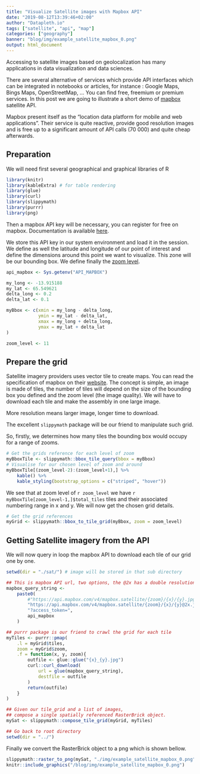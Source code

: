 ```yaml
---
title: "Visualize Satellite images with Mapbox API"
date: "2019-08-12T13:39:46+02:00"
author: "Datapleth.io"
tags: ["satellite", "api", "map"]
categories: ["geography"]
banner: "blog/img/example_satellite_mapbox_0.png"
output: html_document
---
```



Accessing to satellite images based on geolocalization has many applications
in data visualization and data sciences. 

There are several alternative of services which provide API interfaces which
can be integrated in notebooks or articles, for instance : Google Maps, Bings
Maps, OpenStreetMap, ... You can find free, freemium or premium services. 
In this post we are going to illustrate a short
demo of [mapbox](https://docs.mapbox.com/api/) satellite API. 

Mapbox present itself as the "location data platform for mobile and web 
applications". Their service is quite reactive, provide good resolution images
and is free up to a significant amount of API calls (70 000) and quite cheap
afterwards.


## Preparation

We will need first several geographical and graphical libraries of R

```r
library(knitr)
library(kableExtra) # for table rendering
library(glue)
library(curl)
library(slippymath)
library(purrr)
library(png)
```

Then a mapbox API key will be necessary, you can register for free on mapbox. 
Documentation is available [here](https://docs.mapbox.com/help/how-mapbox-works/access-tokens/).

We store this API key in our system environment and load it in the session. We
define as well the latitude and longitude of our point of interest and define
the dimensions around this point we want to visualize. This zone will be our
bounding box. We define finally the [zoom level](https://docs.mapbox.com/help/glossary/zoom-level/).

```r
api_mapbox <- Sys.getenv("API_MAPBOX")

my_long <- -13.915188
my_lat <- 65.549621
delta_long <- 0.2
delta_lat <- 0.1

myBbox <- c(xmin = my_long - delta_long,
            ymin = my_lat - delta_lat,
            xmax = my_long + delta_long,
            ymax = my_lat + delta_lat
)

zoom_level <- 11
```

## Prepare the grid

Satellite imagery providers uses vector tile to create maps. You can read the
specification of mapbox on their [website](https://docs.mapbox.com/vector-tiles/specification/).
The concept is simple, an image is made of tiles, the number of tiles will depend
on the size of the bounding box you defined and the zoom level (the image quality).
We will have to download each tile and make the assembly in one large image.

More resolution means larger image, longer time to download.

The excellent `slippymath` package will be our friend to manipulate such grid.

So, firstly, we determines how many tiles the bounding box would occupy for a
range of zooms.

```r
# Get the grids reference for each level of zoom
myBboxTile <- slippymath::bbox_tile_query(bbox = myBbox)
# Visualise for our chosen level of zoom and around
myBboxTile[(zoom_level-2):(zoom_level+1),] %>%
    kable() %>%
    kable_styling(bootstrap_options = c("striped", "hover"))
```


We see that at zoom level of  `r zoom_level` we have
`r myBboxTile[zoom_level-1,]$total_tiles` tiles and their associated numbering
range in x and y. We will now get the chosen grid details.


```r
# Get the grid references
myGrid <- slippymath::bbox_to_tile_grid(myBbox, zoom = zoom_level)

```



## Getting Satellite imagery from the API

We will now query in loop the mapbox API to download each tile of our grid one
by one. 

```r
setwd(dir = "./sat/") # image will be stored in that sub directory

## This is mapbox API url, two options, the @2x has a double resolution
mapbox_query_string <-
    paste0(
        #"https://api.mapbox.com/v4/mapbox.satellite/{zoom}/{x}/{y}.jpg90",
        "https://api.mapbox.com/v4/mapbox.satellite/{zoom}/{x}/{y}@2x.jpg90",
        "?access_token=",
        api_mapbox
    )

## purrr package is our friend to crawl the grid for each tile
myTiles <- purrr::pmap(
    .l = myGrid$tiles,
    zoom = myGrid$zoom,
    .f = function(x, y, zoom){
        outfile <- glue::glue("{x}_{y}.jpg")
        curl::curl_download(
            url = glue(mapbox_query_string),
            destfile = outfile
        )
        return(outfile)
    }
)

## Given our tile_grid and a list of images,
## compose a single spatially referenced RasterBrick object.
mySat <- slippymath::compose_tile_grid(myGrid, myTiles)

## Go back to root directory
setwd(dir = "../")
```


Finally we convert the RasterBrick object to a png which is shown bellow.

```r
slippymath::raster_to_png(mySat, "./img/example_satellite_mapbox_0.png")
knitr::include_graphics("/blog/img/example_satellite_mapbox_0.png")
```

